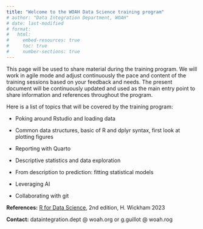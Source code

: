 ```yaml
---
title: "Welcome to the WOAH Data Science training program"
# author: "Data Integration Department, WOAH"
# date: last-modified
# format:
#   html:
#     embed-resources: true
#     toc: true
#     number-sections: true
---
```


This page will be used to share material during the training program. We will work in agile mode and adjust continuously the pace and content of the training sessions based on your feedback and needs. The present document will be continuously updated and used as the main entry point to share information and references throughout the program.

Here is a list of topics that will be covered by the training program:

-   Poking around Rstudio and loading data

-   Common data structures, basic of R and dplyr syntax, first look at plotting figures

-   Reporting with Quarto

<!-- -   Reference: [Tutorial: Hello, Quarto](https://quarto.org/docs/get-started/hello/rstudio.html) -->

-   Descriptive statistics and data exploration

-   From description to prediction: fitting statistical models

-   Leveraging AI

<!-- -   Co-pilot support to Rstudio IDE -->

<!-- -   Systematic use of a third-party LLMs to automate data analysis and reporting -->

<!-- -   Running locally an LLM -->

<!-- *  Packaging -->

-   Collaborating with git

**References:** [R for Data Science](https://r4ds.hadley.nz/), 2nd edition, H. Wickham 2023

**Contact:** dataintegration.dept \@ woah.org or g.guillot \@ woah.rog

